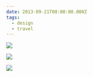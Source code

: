 ```yaml
---
date: 2013-09-21T00:00:00.000Z
tags:
  - design
  - travel
---
```

![](../../assets/art/20130921-scan-1.jpg)

![](../../assets/art/20130921-scan-2.jpg)

![](../../assets/art/20130921-scan-3.jpg)
